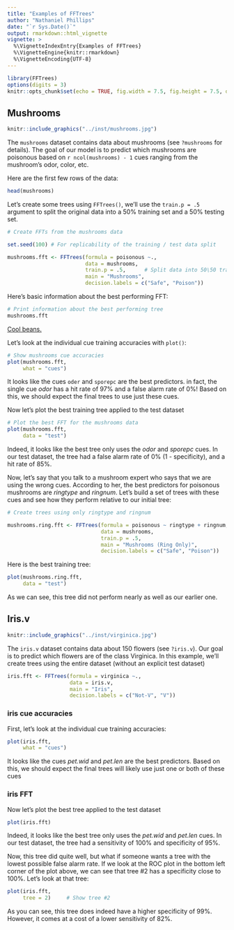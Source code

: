 ```yaml
---
title: "Examples of FFTrees"
author: "Nathaniel Phillips"
date: "`r Sys.Date()`"
output: rmarkdown::html_vignette
vignette: >
  %\VignetteIndexEntry{Examples of FFTrees}
  %\VignetteEngine{knitr::rmarkdown}
  %\VignetteEncoding{UTF-8}
---
```


```r
library(FFTrees)
options(digits = 3)
knitr::opts_chunk$set(echo = TRUE, fig.width = 7.5, fig.height = 7.5, dpi = 400, out.width = "600px", fig.align='center', message = FALSE)
```

## Mushrooms

```r
knitr::include_graphics("../inst/mushrooms.jpg")
```


The `mushrooms` dataset contains data about mushrooms (see `?mushrooms` for details). The goal of our model is to predict which mushrooms are poisonous based on `r ncol(mushrooms) - 1` cues ranging from the mushroom's odor, color, etc. 

Here are the first few rows of the data:

```r
head(mushrooms)
```


Let's create some trees using `FFTrees()`, we'll use the `train.p = .5` argument to split the original data into a 50\% training set and a 50\% testing set.

```r
# Create FFTs from the mushrooms data

set.seed(100) # For replicability of the training / test data split

mushrooms.fft <- FFTrees(formula = poisonous ~.,
                         data = mushrooms,
                         train.p = .5,      # Split data into 50\50 training \ test
                         main = "Mushrooms",
                         decision.labels = c("Safe", "Poison"))   
```

Here's basic information about the best performing FFT:

```r
# Print information about the best performing tree
mushrooms.fft
```


[Cool beans.](https://goo.gl/B7YDuC)

Let's look at the individual cue training accuracies with `plot()`:

```r
# Show mushrooms cue accuracies
plot(mushrooms.fft,
     what = "cues")
```

It looks like the cues `oder` and `sporepc` are the best predictors. in fact, the single cue *odor* has a hit rate of 97% and a false alarm rate of 0%! Based on this, we should expect the final trees to use just these cues.

Now let's plot the best training tree applied to the test dataset

```r
# Plot the best FFT for the mushrooms data
plot(mushrooms.fft, 
     data = "test")
```

Indeed, it looks like the best tree only uses the *odor* and *sporepc* cues. In our test dataset, the tree had a false alarm rate of 0% (1 - specificity), and a hit rate of 85%.

Now, let's say that you talk to a mushroom expert who says that we are using the wrong cues. According to her, the best predictors for poisonous mushrooms are *ringtype* and *ringnum*. Let's build a set of trees with these cues and see how they perform relative to our initial tree:

```r
# Create trees using only ringtype and ringnum

mushrooms.ring.fft <- FFTrees(formula = poisonous ~ ringtype + ringnum,
                              data = mushrooms,
                              train.p = .5,
                              main = "Mushrooms (Ring Only)",
                              decision.labels = c("Safe", "Poison"))
```

Here is the best training tree:

```r
plot(mushrooms.ring.fft, 
     data = "test")
```

As we can see, this tree did not perform nearly as well as our earlier one.


## Iris.v


```r
knitr::include_graphics("../inst/virginica.jpg")
```

The `iris.v` dataset contains data about 150 flowers (see `?iris.v`). Our goal is to predict which flowers are of the class Virginica. In this example, we'll create trees using the entire dataset (without an explicit test dataset)

```r
iris.fft <- FFTrees(formula = virginica ~.,
                    data = iris.v,
                    main = "Iris",
                    decision.labels = c("Not-V", "V"))
```

### iris cue accuracies

First, let's look at the individual cue training accuracies:

```r
plot(iris.fft, 
     what = "cues")
```

It looks like the cues *pet.wid* and *pet.len* are the best predictors. Based on this, we should expect the final trees will likely use just one or both of these cues

### iris FFT

Now let's plot the best tree applied to the test dataset

```r
plot(iris.fft)
```

Indeed, it looks like the best tree only uses the *pet.wid* and *pet.len* cues. In our test dataset, the tree had a sensitivity of 100% and specificity of 95\%.

Now, this tree did quite well, but what if someone wants a tree with the lowest possible false alarm rate. If we look at the ROC plot in the bottom left corner of the plot above, we can see that tree #2 has a specificity close to 100%. Let's look at that tree:

```r
plot(iris.fft,
     tree = 2)     # Show tree #2
```

As you can see, this tree does indeed have a higher specificity of 99%. However, it comes at a cost of a lower sensitivity of 82\%.





